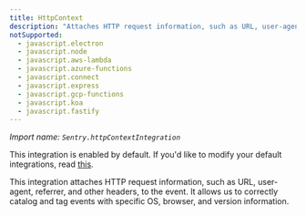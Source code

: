 ```yaml
---
title: HttpContext
description: "Attaches HTTP request information, such as URL, user-agent, referrer, and other headers to the event. (default)"
notSupported:
  - javascript.electron
  - javascript.node
  - javascript.aws-lambda
  - javascript.azure-functions
  - javascript.connect
  - javascript.express
  - javascript.gcp-functions
  - javascript.koa
  - javascript.fastify
---
```


_Import name: `Sentry.httpContextIntegration`_

This integration is enabled by default. If you'd like to modify your default integrations, read [this](./../#modifying-default-integrations).

This integration attaches HTTP request information, such as URL, user-agent, referrer, and other headers, to the event.
It allows us to correctly catalog and tag events with specific OS, browser, and version information.
